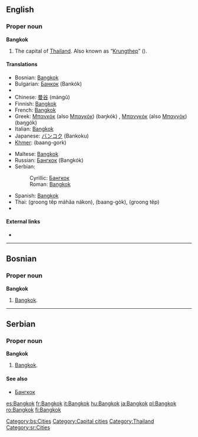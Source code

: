 ==English==

===Proper noun===
'''Bangkok'''

# The capital of [[Thailand]]. Also known as “[[Krungthep]]” ({{Thai|[[กรุงเทพ]]}}).

====Translations====
{{trans-top|the capital of Thailand}}
* Bosnian: [[#Bosnian|Bangkok]] {{m}}
* Bulgarian: [[Банкок]] (Bankók)
* {{trreq|Burmese}}
* Chinese: [[曼谷]] (màngǔ)
* Finnish: [[#Finnish|Bangkok]]
* French: [[#French|Bangkok]]
* Greek: [[Μπανκόκ]] (also [[Μπαγκόκ]]) (baŋkók) {{f}}, [[Μπανγκόκ]] (also [[Μπαγγόκ]]) (baŋɡók) {{f}}
* Italian: [[#Italian|Bangkok]]
* Japanese: [[バンコク]] (Bankoku)
* [[Khmer]]: {{Khmr|[[បាងកក]]}} (baang-gork)
{{trans-mid}}
* Maltese: [[#Maltese|Bangkok]]
* Russian: [[Бангкок]] (Bangkók) {{m}}
* Serbian:
*: Cyrillic: [[Бангкок]] {{m}}
*: Roman: [[#Serbian|Bangkok]] {{m}}
* Spanish: [[#Spanish|Bangkok]] {{m}}
* Thai: {{Thai|[[กรุงเทพมหานคร]]}} (groong têp máhăa nákon), {{Thai|[[บางกอก]]}} (baang-gòk), {{Thai|[[กรุงเทพ]]}} (groong têp)
* {{trreq|Vietnamese}}
{{trans-bottom}}

====External links====
* {{pedialite}}

----

==Bosnian==

===Proper noun===
'''Bangkok''' {{m}}

# [[#English|Bangkok]].

[[Category:bs:Cities]]

----

==Serbian==

===Proper noun===
'''Bangkok''' {{m}}

# [[#English|Bangkok]].

====See also====
* [[Бангкок]]

[[Category:Capital cities]]
[[Category:Thailand]]
[[Category:sr:Cities]]

[[es:Bangkok]]
[[fr:Bangkok]]
[[it:Bangkok]]
[[hu:Bangkok]]
[[ja:Bangkok]]
[[pl:Bangkok]]
[[ro:Bangkok]]
[[fi:Bangkok]]